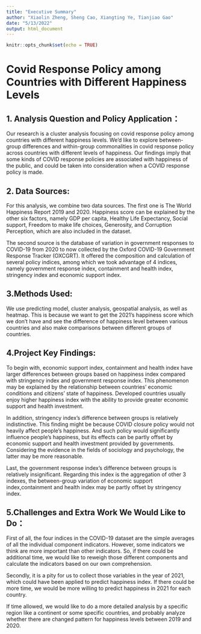 ```yaml
---
title: "Executive Summary"
author: "Xiaolin Zheng, Sheng Cao, Xiangting Ye, Tianjiao Gao"
date: "5/13/2022"
output: html_document
---
```

```r
knitr::opts_chunk$set(echo = TRUE)
```
# Covid Response Policy among Countries with Different Happiness Levels

## 1. Analysis Question and Policy Application：
Our research is a cluster analysis focusing on covid response policy among countries with different happiness levels. We'd like to explore between-group differences and within-group commonalities in covid response policy across countries with different levels of happiness.  Our findings imply that some kinds of COVID response policies are associated with happiness of the public, and could be taken into consideration when a COVID response policy is made.

## 2. Data Sources:
For this analysis, we combine two data sources. The first one is The World Happiness Report 2019 and 2020. Happiness score can be explained by the other six factors, namely  GDP per capita, Healthy Life Expectancy, Social support, Freedom to make life choices, Generosity, and Corruption Perception, which are also included in the dataset.

The second source is the database of variation in government responses to COVID-19 from 2020 to now collected by the Oxford COVID-19 Government Response Tracker (OXCGRT). It offered the composition and calculation of several policy indices, among which we took advantage of 4 indices, namely government response index, containment and health index, stringency index and economic support index.

## 3.Methods Used: 
We use predicting model, cluster analysis, geospatial analysis, as well as heatmap. This is because we want to get the 2021’s happiness score which we don’t have and see the difference of happiness level between various countries and also make comparisons between different groups of countries.

## 4.Project Key Findings:
To begin with, economic support index, containment and health index have larger differences between groups based on happiness index compared with stringency index and government response index. This phenomenon may be explained by the relationship between countries’ economic conditions and citizens’ state of happiness. Developed countries usually enjoy higher happiness index with the ability to provide greater economic support and health investment.

In addition, stringency index’s difference between groups is relatively indistinctive. This finding might be because COVID closure policy would not heavily affect people’s happiness.  And such policy would significantly influence people’s happiness, but its effects can be partly offset by economic support and health investment provided by governments. Considering the evidence in the fields of sociology and psychology, the latter may be more reasonable.

Last, the government response index’s difference between groups is relatively insignificant. Regarding this index is the aggregation of other 3 indexes, the between-group variation of economic support index,containment and health index may be partly offset by stringency index. 

## 5.Challenges and Extra Work We Would Like to Do：
First of all, the four indices in the COVID-19 dataset are the simple averages of all the individual component indicators. However, some indicators we think are more important than other indicators. So, if there could be additional time, we would like to reweigh those different components and calculate the indicators based on our own comprehension.

Secondly, it is a pity for us to collect those variables in the year of 2021, which could have been applied to predict happiness index. If there could be more time, we would be more willing to predict happiness in 2021 for each country.

If time allowed, we would like to do a more detailed analysis by a specific region like a continent or some specific countries, and probably analyze whether there are changed pattern for happiness levels between 2019 and 2020.
